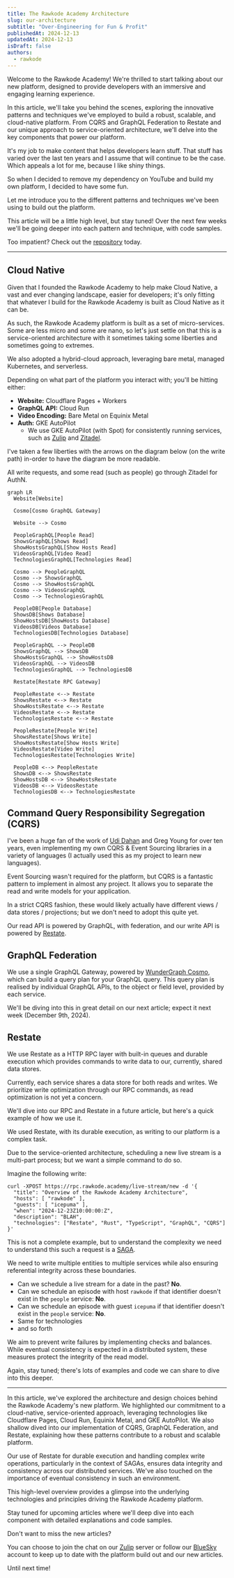 ```yaml
---
title: The Rawkode Academy Architecture
slug: our-architecture
subtitle: "Over-Engineering for Fun & Profit"
publishedAt: 2024-12-13
updatedAt: 2024-12-13
isDraft: false
authors:
  - rawkode
---
```


Welcome to the Rawkode Academy! We're thrilled to start talking about our new platform, designed to provide developers with an immersive and engaging learning experience.

In this article, we'll take you behind the scenes, exploring the innovative patterns and techniques we've employed to build a robust, scalable, and cloud-native platform. From CQRS and GraphQL Federation to Restate and our unique approach to service-oriented architecture, we'll delve into the key components that power our platform.

It's my job to make content that helps developers learn stuff. That stuff has varied over the last
ten years and I assume that will continue to be the case. Which appeals a lot for me, because
I like shiny things.

So when I decided to remove my dependency on YouTube and build my own platform, I decided to have
some fun.

Let me introduce you to the different patterns and techniques we've been using to build out the platform.

This article will be a little high level, but stay tuned! Over the next few weeks we'll be going deeper into each pattern and technique, with code samples.

Too impatient? Check out the [repository](https://github.com/RawkodeAcademy/RawkodeAcademy) today.

---

## Cloud Native

Given that I founded the Rawkode Academy to help make Cloud Native, a vast and ever changing landscape, easier for developers; it's only fitting that whatever I build for the Rawkode Academy is built as Cloud Native as it can be.

As such, the Rawkode Academy platform is built as a set of micro-services. Some are less micro and some are nano, so let's just settle on that this is a service-oriented architecture with it sometimes taking some liberties and sometimes going to extremes.

We also adopted a hybrid-cloud approach, leveraging bare metal, managed Kubernetes, and serverless.

Depending on what part of the platform you interact with; you'll be hitting either:

- **Website:** Cloudflare Pages + Workers
- **GraphQL API:** Cloud Run
- **Video Encoding:** Bare Metal on Equinix Metal
- **Auth:** GKE AutoPilot
    * We use GKE AutoPilot (with Spot) for consistently running services, such as [Zulip](https://zulip.org) and [Zitadel](https://zitadel.com).

I've taken a few liberties with the arrows on the diagram below (on the write path) in-order to have the diagram be more readable.

All write requests, and some read (such as people) go through Zitadel for AuthN.

```mermaid
graph LR
  Website[Website]

  Cosmo[Cosmo GraphQL Gateway]

  Website --> Cosmo

  PeopleGraphQL[People Read]
  ShowsGraphQL[Shows Read]
  ShowHostsGraphQL[Show Hosts Read]
  VideosGraphQL[Video Read]
  TechnologiesGraphQL[Technologies Read]

  Cosmo --> PeopleGraphQL
  Cosmo --> ShowsGraphQL
  Cosmo --> ShowHostsGraphQL
  Cosmo --> VideosGraphQL
  Cosmo --> TechnologiesGraphQL

  PeopleDB[People Database]
  ShowsDB[Shows Database]
  ShowHostsDB[ShowHosts Database]
  VideosDB[Videos Database]
  TechnologiesDB[Technologies Database]

  PeopleGraphQL --> PeopleDB
  ShowsGraphQL --> ShowsDB
  ShowHostsGraphQL --> ShowHostsDB
  VideosGraphQL --> VideosDB
  TechnologiesGraphQL --> TechnologiesDB

  Restate[Restate RPC Gateway]

  PeopleRestate <--> Restate
  ShowsRestate <--> Restate
  ShowHostsRestate <--> Restate
  VideosRestate <--> Restate
  TechnologiesRestate <--> Restate

  PeopleRestate[People Write]
  ShowsRestate[Shows Write]
  ShowHostsRestate[Show Hosts Write]
  VideosRestate[Video Write]
  TechnologiesRestate[Technologies Write]

  PeopleDB <--> PeopleRestate
  ShowsDB <--> ShowsRestate
  ShowHostsDB <--> ShowHostsRestate
  VideosDB <--> VideosRestate
  TechnologiesDB <--> TechnologiesRestate
```

## Command Query Responsibility Segregation (CQRS)

I've been a huge fan of the work of [Udi Dahan](https://udidahan.com/) and Greg Young for over ten years, even implementing my own CQRS & Event Sourcing libraries in a variety of languages (I actually used this as my project to learn new languages).

Event Sourcing wasn't required for the platform, but CQRS is a fantastic pattern to implement in almost any project. It allows you to separate the read and write models for your application.

In a strict CQRS fashion, these would likely actually have different views / data stores / projections; but we don't need to adopt this quite yet.

Our read API is powered by GraphQL, with federation, and our write API is powered by [Restate](https://restate.dev).

## GraphQL Federation

We use a single GraphQL Gateway, powered by [WunderGraph Cosmo](https://cosmo.wundergraph.com), which can build a query plan for your GraphQL query. This query plan is realised by individual GraphQL APIs, to the object or field level, provided by each service.

We'll be diving into this in great detail on our next article; expect it next week (December 9th, 2024).

## Restate

We use Restate as a HTTP RPC layer with built-in queues and durable execution which provides commands to write data to our, currently, shared data stores.

Currently, each service shares a data store for both reads and writes. We prioritize write optimization through our RPC commands, as read optimization is not yet a concern.

We'll dive into our RPC and Restate in a future article, but here's a quick example of how we use it.

We used Restate, with its durable execution, as writing to our platform is a complex task.

Due to the service-oriented architecture, scheduling a new live stream is a multi-part process; but we want a simple command to do so.

Imagine the following write:

```shell
curl -XPOST https://rpc.rawkode.academy/live-stream/new -d '{
  "title": "Overview of the Rawkode Academy Architecture",
  "hosts": [ "rawkode" ],
  "guests": [ "icepuma" ],
  "when": "2024-12-23Z10:00:00:Z",
  "description": "BLAH",
  "technologies": ["Restate", "Rust", "TypeScript", "GraphQL", "CQRS"]
}'
```

This is not a complete example, but to understand the complexity we need to understand this such a request is a [SAGA](https://microservices.io/patterns/data/saga.html).

We need to write multiple entities to multiple services while also ensuring referential integrity across these boundaries.

- Can we schedule a live stream for a date in the past? **No**.
- Can we schedule an episode with host `rawkode` if that identifier doesn't exist in the `people` service: **No**.
- Can we schedule an episode with guest `icepuma` if that identifier doesn't exist in the `people` service: **No**.
- Same for technologies
- and so forth

We aim to prevent write failures by implementing checks and balances. While eventual consistency is expected in a distributed system, these measures protect the integrity of the read model.

Again, stay tuned; there's lots of examples and code we can share to dive into this deeper.

---

In this article, we've explored the architecture and design choices behind the Rawkode Academy's new platform. We highlighted our commitment to a cloud-native, service-oriented approach, leveraging technologies like Cloudflare Pages, Cloud Run, Equinix Metal, and GKE AutoPilot. We also shallow dived into our implementation of CQRS, GraphQL Federation, and Restate, explaining how these patterns contribute to a robust and scalable platform.

Our use of Restate for durable execution and handling complex write operations, particularly in the context of SAGAs, ensures data integrity and consistency across our distributed services. We've also touched on the importance of eventual consistency in such an environment.

This high-level overview provides a glimpse into the underlying technologies and principles driving the Rawkode Academy platform.

Stay tuned for upcoming articles where we'll deep dive into each component with detailed explanations and code samples.

Don't want to miss the new articles?

You can choose to join the chat on our [Zulip](https://chat.rawkode.academy) server or follow our [BlueSky](https://bsky.app/profile/rawkode.academy) account to keep up to date with the platform build out and our new articles.

Until next time!
